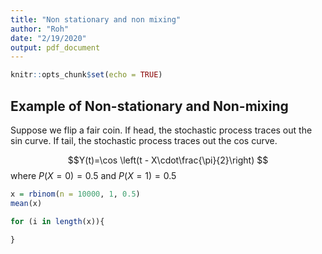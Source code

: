 ```yaml
---
title: "Non stationary and non mixing"
author: "Roh"
date: "2/19/2020"
output: pdf_document
---
```


```r
knitr::opts_chunk$set(echo = TRUE)
```

## Example of Non-stationary and Non-mixing

Suppose we flip a fair coin. If head, the stochastic process traces out the sin curve. If tail, the stochastic process traces out the cos curve.

$$Y(t)=\cos \left(t - X\cdot\frac{\pi}{2}\right) $$
where $P(X=0)=0.5$ and $P(X=1)=0.5$ 

```r
x = rbinom(n = 10000, 1, 0.5)
mean(x)

for (i in length(x)){
  
}
```

